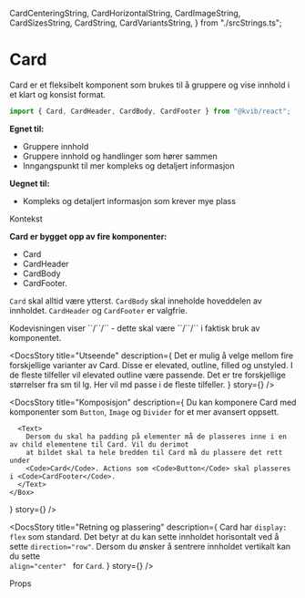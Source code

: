   CardCenteringString,
  CardHorizontalString,
  CardImageString,
  CardSizesString,
  CardString,
  CardVariantsString,
} from "./srcStrings.ts";

<Meta of={CardStories} />

# Card

Card er et fleksibelt komponent som brukes til å gruppere og vise innhold i et klart og konsist format.

```jsx
import { Card, CardHeader, CardBody, CardFooter } from "@kvib/react";
```

<DocsContainer>

**Egnet til:**

- Gruppere innhold
- Gruppere innhold og handlinger som hører sammen
- Inngangspunkt til mer kompleks og detaljert informasjon

**Uegnet til:**

- Kompleks og detaljert informasjon som krever mye plass

<Feedback component="Card" />

</DocsContainer>

<DocsHeading light>Kontekst</DocsHeading>

<DocsContainer>

**Card er bygget opp av fire komponenter:**

- Card
- CardHeader
- CardBody
- CardFooter.

`Card` skal alltid være ytterst. `CardBody` skal inneholde hoveddelen av innholdet. `CardHeader` og `CardFooter` er valgfrie.

</DocsContainer>

<Alert status="info" padding="0.3rem 1rem">
<AlertIcon />
<AlertDescription>
  Kodevisningen viser `<CardHeader2>`/`<CardBody2>`/`<CardFooter2>` - dette skal være `<CardHeader>`/`<CardBody>`/`<CardFooter>` i faktisk bruk av komponentet.
</AlertDescription>
</Alert>

<DocsContainer>

<DocsStory
  title="Utseende"
  description={
    <Text>
      Det er mulig å velge mellom fire forskjellige varianter av Card. Disse er elevated, outline, filled og unstyled. I
      de fleste tilfeller vil elevated outline være passende. Det er tre forskjellige størrelser fra sm til lg. Her vil
      md passe i de fleste tilfeller.
    </Text>
  }
  story={<Canvas of={CardStories.CardVariants} />}
/>

<DocsStory
  title="Komposisjon"
  description={
    <Box>
      <Text>
        Du kan komponere Card med komponenter som <Code>Button</Code>, <Code>Image</Code> og <Code>Divider</Code> for et
        mer avansert oppsett.
      </Text>

      <Text>
        Dersom du skal ha padding på elementer må de plasseres inne i en av child elementene til Card. Vil du derimot
        at bildet skal ta hele bredden til Card må du plassere det rett under
        <Code>Card</Code>. Actions som <Code>Button</Code> skal plasseres i <Code>CardFooter</Code>.
      </Text>
    </Box>

}
story={<Canvas of={CardStories.CardComposition} />}
/>

<DocsStory
  title="Retning og plassering"
  description={
    <Text>
      Card har <Code>display: flex</Code> som standard. Det betyr at du kan sette innholdet horisontalt ved å sette
      <Code>direction="row"</Code>. Dersom du ønsker å sentrere innholdet vertikalt kan du sette <Code>
        align="center"
      </Code> for <Code>Card</Code>.
    </Text>
  }
  story={<Canvas of={CardStories.CardHorizontal} />}
/>

</DocsContainer>

<DocsHeading light>Props</DocsHeading>

<Canvas of={CardStories.Preview} />
<Controls of={CardStories.Preview} />
